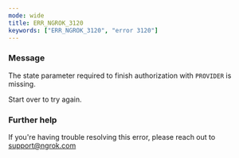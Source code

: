 ```yaml
---
mode: wide
title: ERR_NGROK_3120
keywords: ["ERR_NGROK_3120", "error 3120"]
---
```



### Message

The state parameter required to finish authorization with `PROVIDER` is missing.

Start over to try again.

<ErrorDetails />

### Further help

If you're having trouble resolving this error, please reach out to [support@ngrok.com](mailto:support@ngrok.com?subject=Help%20with%20ERR_NGROK_3120)
